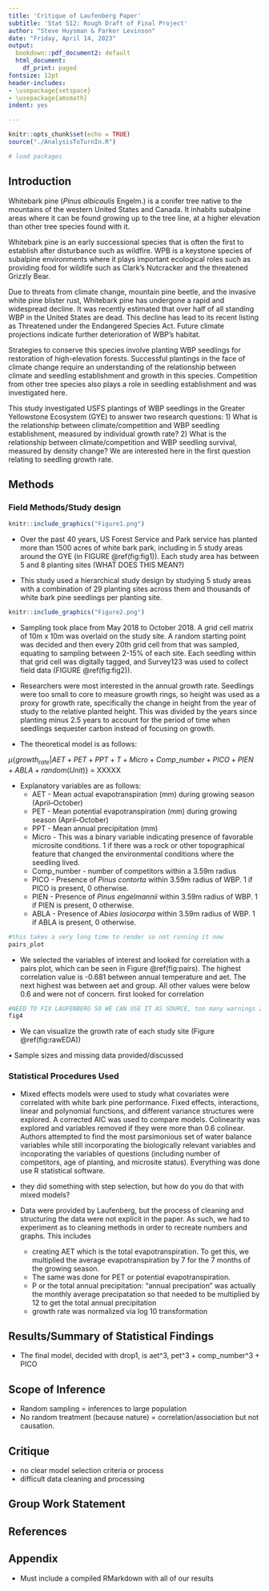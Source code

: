 ```yaml
---
title: 'Critique of Laufenberg Paper'
subtitle: 'Stat 512: Rough Draft of Final Project'
author: "Steve Huysman & Parker Levinson"
date: "Friday, April 14, 2023"
output:
  bookdown::pdf_document2: default
  html_document:
    df_print: paged
fontsize: 12pt
header-includes:
- \usepackage{setspace}
- \usepackage{amsmath}
indent: yes

---
```

```r
knitr::opts_chunk$set(echo = TRUE)
source("./AnalysisToTurnIn.R")
```


```r
# load packages
```


\doublespacing

## Introduction
Whitebark pine (*Pinus albicaulis* Engelm.) is a conifer tree native to the mountains of the western United States and Canada.  It inhabits subalpine areas where it can be found growing up to the tree line, at a higher elevation than other tree species found with it.  

Whitebark pine is an early successional species that is often the first to establish after disturbance such as wildfire.  WPB is a keystone species of subalpine environments where it plays important ecological roles such as providing food for wildlife such as Clark's Nutcracker and the threatened Grizzly Bear.

Due to threats from climate change, mountain pine beetle, and the invasive white pine blister rust, Whitebark pine has undergone a rapid and widespread decline.  It was recently estimated that over half of all standing WBP in the United States are dead.  This decline has lead to its recent listing as Threatened under the Endangered Species Act.  Future climate projections indicate further deterioration of WBP's habitat.

Strategies to conserve this species involve planting WBP seedlings for restoration of high-elevation forests.  Successful plantings in the face of climate change require an understanding of the relationship between climate and seedling establishment and growth in this species. Competition from other tree species also plays a role in seedling establishment and was investigated here.

This study investigated USFS plantings of WBP seedlings in the Greater Yellowstone Ecosystem (GYE) to answer two research questions: 
1) What is the relationship between climate/competition and WBP seedling establishment, measured by individual growth rate? 
2) What is the relationship between climate/competition and WBP seedling survival, measured by density change?
We are interested here in the first question relating to seedling growth rate.



## Methods

### Field Methods/Study design 


```r
knitr::include_graphics("Figure1.png")
```

- Over the past 40 years, US Forest Service and Park service has planted more than 1500 acres of white bark park, including in 5 study areas around the GYE (in FIGURE \@ref(fig:fig1)). Each study area has between 5 and 8 planting sites (WHAT DOES THIS MEAN?)

- This study used a hierarchical study design by studying 5 study areas with a combination of 29 planting sites across them and thousands of white bark pine seedlings per planting site. 

```r
knitr::include_graphics("Figure2.png")
```
- Sampling took place from May 2018 to October 2018. A grid cell matrix of 10m x 10m was overlaid on the study site. A random starting point was decided and then every 20th grid cell from that was sampled, equating to sampling between 2-15% of each site. Each seedling within that grid cell was digitally tagged, and Survey123 was used to collect field data (FIGURE \@ref(fig:fig2)). 

- Researchers were most interested in the annual growth rate. Seedlings were too small to core to measure growth rings, so height was used as a proxy for growth rate, specifically the change in height from the year of study to the relative planted height. This was divided by the years since planting minus 2.5 years to account for the period of time when seedlings sequester carbon instead of focusing on growth. 

- The theoretical model is as follows: 

$\mu${$growth_{rate} | AET + PET + PPT + T + Micro + Comp\_number + PICO + PIEN + ABLA + random (Unit)$} = XXXXX

- Explanatory variables are as follows: 
  - AET - Mean actual evapotranspiration (mm) during growing season (April–October)
  - PET - Mean potential evapotranspiration (mm) during growing season (April–October)
  - PPT - Mean annual precipitation (mm)
  - Micro - This was a binary variable indicating presence of favorable microsite conditions. 1 if there was a rock or other topographical feature that changed the environmental conditions where the seedling lived.
  - Comp\_number - number of competitors within a 3.59m radius
  - PICO - Presence of *Pinus contorta* within 3.59m radius of WBP. 1 if PICO is present, 0 otherwise.
  - PIEN - Presence of *Pinus engelmannii* within 3.59m radius of WBP. 1 if PIEN is present, 0 otherwise.
  - ABLA - Presence of *Abies lasiocarpa* within 3.59m radius of WBP. 1 if ABLA is present, 0 otherwise.
  
```r
#this takes a very long time to render so not running it now
pairs_plot
```
- We selected the variables of interest and looked for correlation with a pairs plot, which can be seen in Figure \@ref(fig:pairs). The highest correlation value is -0.681 between annual temperature and aet. The next highest was between aet and group. All other values were below 0.6 and were not of concern. first looked for correlation
  
```r
#NEED TO FIX LAUFENBERG SO WE CAN USE IT AS SOURCE, too many warnings and stuff. or we can create a different source document - PL
fig4
```
- We can visualize the growth rate of each study site (Figure \@ref(fig:rawEDA))  

• Sample sizes and missing data provided/discussed

### Statistical Procedures Used
- Mixed effects models were used to study what covariates were correlated with white bark pine performance. Fixed effects, interactions, linear and polynomial functions, and different variance structures were explored. A corrected AIC was used to compare models. Colinearity was explored and variables removed if they were more than 0.6 colinear. Authors attempted to find the most parsimonious set of water balance variables while still incorporating the biologically relevant variables and incoporating the variables of questions (including number of competitors, age of planting, and microsite status). Everything was done use R statistical software. 

- they did something with step selection, but how do you do that with mixed models? 

- Data were provided by Laufenberg, but the process of cleaning and structuring the data were not explicit in the paper. As such, we had to experiment as to cleaning methods in order to recreate numbers and graphs. This includes 
  - creating AET which is the total evapotranspiration. To get this, we multiplied the average evapotranspiration by 7 for the 7 months of the growing season.  
  - The same was done for PET or potential evapotranspiration. 
  - P or the total annual precipitation: "annual precipation" was actually the monthly average precipatation so that needed to be multiplied by 12 to get the total annual precipitation
  - growth rate was normalized via log 10 transformation


## Results/Summary of Statistical Findings

- The final model, decided with drop1, is aet^3, pet^3 + comp_number^3 + PICO

## Scope of Inference
- Random sampling = inferences to large population 
- No random treatment (because nature) = correlation/association but not causation. 

## Critique
- no clear model selection criteria or process
- difficult data cleaning and processing

## Group Work Statement

## References

## Appendix

- Must include a compiled RMarkdown with all of our results
